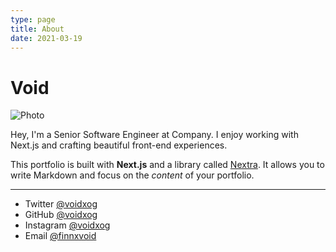 ```yaml
---
type: page
title: About
date: 2021-03-19
---
```


# Void


<div className="rounded-image">
  <Image
    src="/images/pfp.jpeg"
    alt="Photo"
    width={200}
    height={200}
    priority
  />
</div>

<style jsx>{`
  .rounded-image {
    border-radius: 50%;
    overflow: hidden;
    width: 150px;
    height: 150px;
  }
`}</style>



Hey, I'm a Senior Software Engineer at Company. I enjoy working with Next.js and crafting beautiful front-end experiences.

This portfolio is built with **Next.js** and a library called [Nextra](https://nextra.vercel.app/). It allows you to write Markdown and focus on the _content_ of your portfolio.

---

- Twitter [@voidxog](https://twitter.com/voidxog)
- GitHub [@voidxog](https://github.com/voidxog)
- Instagram [@voidxog](https://instagram.com/voidxog)
- Email [@finnxvoid](finnxvoid@icloud.com)
